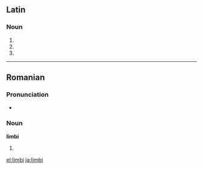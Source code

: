 ==Latin==

===Noun===
{{la-noun-form|limbī}}

# {{inflection of|limbus|limbus|nom|p|lang=la}}
# {{inflection of|limbus|limbus|gen|s|lang=la}}
# {{inflection of|limbus|limbus|voc|p|lang=la}}

----

==Romanian==

===Pronunciation===
* {{IPA|[ˈlimbi]|lang=ro}}

===Noun===
'''limbi''' {{f-p}}

# {{plural of|limbă|lang=ro}}

[[el:limbi]]
[[ja:limbi]]